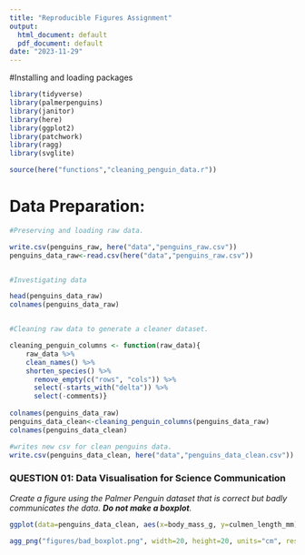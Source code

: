 ```yaml
---
title: "Reproducible Figures Assignment"
output:
  html_document: default
  pdf_document: default
date: "2023-11-29"
---
```


#Installing and loading packages
```r
library(tidyverse)
library(palmerpenguins)
library(janitor)
library(here)
library(ggplot2)
library(patchwork)
library(ragg)
library(svglite)

source(here("functions","cleaning_penguin_data.r"))
```

# Data Preparation:
```r
#Preserving and loading raw data.

write.csv(penguins_raw, here("data","penguins_raw.csv"))
penguins_data_raw<-read.csv(here("data","penguins_raw.csv"))


#Investigating data

head(penguins_data_raw)
colnames(penguins_data_raw)


#Cleaning raw data to generate a cleaner dataset.

cleaning_penguin_columns <- function(raw_data){
    raw_data %>% 
    clean_names() %>% 
    shorten_species() %>% 
      remove_empty(c("rows", "cols")) %>% 
      select(-starts_with("delta")) %>% 
      select(-comments)}
      
colnames(penguins_data_raw)
penguins_data_clean<-cleaning_penguin_columns(penguins_data_raw)
colnames(penguins_data_clean)

#writes new csv for clean penguins data. 
write.csv(penguins_data_clean, here("data","penguins_data_clean.csv"))
```

### QUESTION 01: Data Visualisation for Science Communication

*Create a figure using the Palmer Penguin dataset that is correct but badly communicates the data. **Do not make a boxplot**.*
```r
ggplot(data=penguins_data_clean, aes(x=body_mass_g, y=culmen_length_mm)) + geom_point()

agg_png("figures/bad_boxplot.png", width=20, height=20, units="cm", res=200, scaling=0.5)
```
